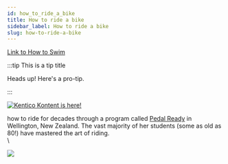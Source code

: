 ```yaml
---
id: how_to_ride_a_bike
title: How to ride a bike
sidebar_label: How to ride a bike
slug: how-to-ride-a-bike
---
```

[Link to How to Swim](how-to-swim)

:::tip This is a tip title

Heads up! Here's a pro-tip.

:::

[![Kentico Kontent is here!](http://img.youtube.com/vi/RKxfil8NLH0/0.jpg)](http://www.youtube.com/watch?v=RKxfil8NLH0)

how to ride for decades through a program called [Pedal Ready](https://www.pedalready.org.nz/workplaces-adults) in Wellington, New Zealand. The vast majority of her students (some as old as 80!) have mastered the art of riding.\
\


![](https://preview-assets-us-01.kc-usercontent.com:443/8c8b6829-0c36-0088-d5bc-ecda3cff3c8a/4e520feb-2b68-469d-8e14-18b479d3c75f/Kentico_Logotype_Horizontal_hi-res-RGB.png)

